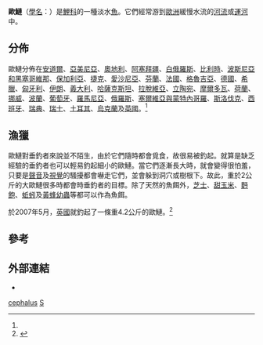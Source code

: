 {{Speciesbox
| taxon = Squalius cephalus
| binomial_authority = [[卡爾·林奈|Linnaeus]], 1758
| image = Döbel Hochrhein10.JPG
| status = LC
| status_system = IUCN3.1
| status_ref = <ref name=iucn>{{IUCN2009|assessors=Freyhof, J. & Kottelat, M.|year=2008|title=Squalius cephalus|id=61205|downloaded=2010-07-19}}</ref>
| synonyms = * ''Leuciscus cephalus''
}}

'''歐鰱'''（[[學名|學名]]：''{{lang|la|Squalius cephalus}}''）是[[鯉科|鯉科]]的一種淡水[[魚|魚]]。它們經常游到[[歐洲|歐洲]]緩慢水流的[[河流|河流]]或[[運河|運河]]中。

==分佈==
歐鰱分佈在[[安道爾|安道爾]]、[[亞美尼亞|亞美尼亞]]、[[奧地利|奧地利]]、[[阿塞拜疆|阿塞拜疆]]、[[白俄羅斯|白俄羅斯]]、[[比利時|比利時]]、[[波斯尼亞和黑塞哥維那|波斯尼亞和黑塞哥維那]]、[[保加利亞|保加利亞]]、[[捷克|捷克]]、[[愛沙尼亞|愛沙尼亞]]、[[芬蘭|芬蘭]]、[[法國|法國]]、[[格魯吉亞|格魯吉亞]]、[[德國|德國]]、[[希臘|希臘]]、[[匈牙利|匈牙利]]、[[伊朗|伊朗]]、[[義大利|義大利]]、[[哈薩克斯坦|哈薩克斯坦]]、[[拉脫維亞|拉脫維亞]]、[[立陶宛|立陶宛]]、[[摩爾多瓦|摩爾多瓦]]、[[荷蘭|荷蘭]]、[[挪威|挪威]]、[[波蘭|波蘭]]、[[葡萄牙|葡萄牙]]、[[羅馬尼亞|羅馬尼亞]]、[[俄羅斯|俄羅斯]]、[[塞爾維亞與蒙特內哥羅|塞爾維亞與蒙特內哥羅]]、[[斯洛伐克|斯洛伐克]]、[[西班牙|西班牙]]、[[瑞典|瑞典]]、[[瑞士|瑞士]]、[[土耳其|土耳其]]、[[烏克蘭|烏克蘭]]及[[英國|英國]]。<ref name=iucn/>

==漁獵==
歐鰱對垂釣者來說並不陌生，由於它們隨時都會覓食，故很易被釣起。就算是缺乏經驗的垂釣者也可以輕易釣起細小的歐鰱。當它們逐漸長大時，就會變得很怕羞，只要是[[聲音|聲音]]及[[視覺|視覺]]的騷擾都會嚇走它們，並會躲到洞穴或樹根下。故此，重於2公斤的大歐鰱很多時都會時垂釣者的目標。除了天然的魚餌外，[[芝士|芝士]]、[[甜玉米|甜玉米]]、[[麪飽|麪飽]]、[[蚯蚓|蚯蚓]]及[[黃蜂|黃蜂]][[幼蟲|幼蟲]]等都可以作為魚餌。

於2007年5月，[[英國|英國]]就釣起了一條重4.2公斤的歐鰱。<ref>{{cite web|url=http://www.fishingmagic.com/news/article.asp?UAN=4756&v=1 |title=Chub Record Broken - FishingMagic Catch Reports |deadurl=yes |archiveurl=https://web.archive.org/web/20071229013241/http://www.fishingmagic.com/news/article.asp?UAN=4756&v=1 |archivedate=2007-12-29 }}</ref>

==參考==
{{reflist}}

==外部連結==
* {{FishBase_species|genus=Leuciscus|species=cephalus|year=2006|month=3}}
{{Taxonbar}}
[[Category:Squalius|cephalus]]
[[Category:1758年描述的魚類|S]]